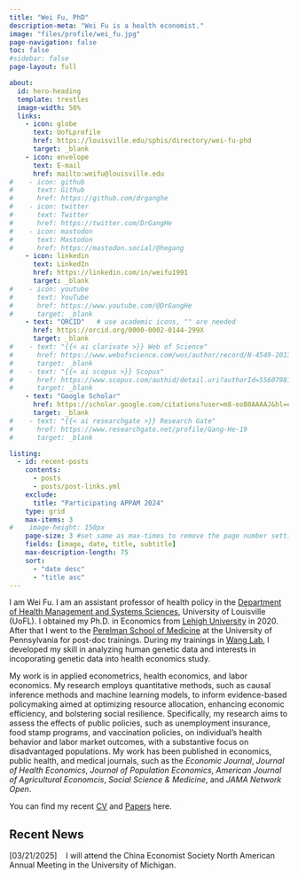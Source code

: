 ```yaml
---
title: "Wei Fu, PhD"
description-meta: "Wei Fu is a health economist."
image: "files/profile/wei_fu.jpg"
page-navigation: false
toc: false
#sidebar: false
page-layout: full

about:
  id: hero-heading
  template: trestles
  image-width: 50%
  links:
    - icon: globe
      text: UofLprofile
      href: https://louisville.edu/sphis/directory/wei-fu-phd
      target: _blank
    - icon: envelope
      text: E-mail
      href: mailto:weifu@louisville.edu
#    - icon: github
#      text: Github
#      href: https://github.com/drganghe
#    - icon: twitter
#      text: Twitter
#      href: https://twitter.com/DrGangHe
#    - icon: mastodon
#      text: Mastodon
#      href: https://mastodon.social/@hegang      
    - icon: linkedin
      text: LinkedIn
      href: https://linkedin.com/in/weifu1991
      target: _blank
#    - icon: youtube
#      text: YouTube
#      href: https://www.youtube.com/@DrGangHe     
#      target: _blank 
    - text: "ORCID"   # use academic icons, "" are needed
      href: https://orcid.org/0000-0002-0144-299X
      target: _blank
#    - text: "{{< ai clarivate >}} Web of Science"
#      href: https://www.webofscience.com/wos/author/record/N-4549-2013  
#      target: _blank
#    - text: "{{< ai scopus >}} Scopus"
#      href: https://www.scopus.com/authid/detail.uri?authorId=55607981900
#      target: _blank
    - text: "Google Scholar"
      href: https://scholar.google.com/citations?user=m8-eoB8AAAAJ&hl=en
      target: _blank
#    - text: "{{< ai researchgate >}} Research Gate"
#      href: https://www.researchgate.net/profile/Gang-He-19
#      target: _blank

listing:
  - id: recent-posts
    contents: 
      - posts
      - posts/post-links.yml
    exclude:
      title: "Participating APPAM 2024"
    type: grid
    max-items: 3
#    image-height: 150px
    page-size: 3 #set same as max-times to remove the page number setting
    fields: [image, date, title, subtitle]
    max-description-length: 75
    sort: 
      - "date desc"
      - "title asc"
---
```


::: {#hero-heading}
I am Wei Fu. I am an assistant professor of health policy in the [Department of Health Management and Systems Sciences](https://louisville.edu/sphis/directory/wei-fu-phd){.external target="_blank"}, University of Louisville (UoFL). I obtained my Ph.D. in Economics from [Lehigh University](https://www2.lehigh.edu/){.external target="_blank"} in 2020. After that I went to the [Perelman School of Medicine](https://www.med.upenn.edu/){.external target="_blank"} at the University of Pennsylvania for post-doc trainings. During my trainings in [Wang Lab](https://www.lisanwanglab.org/){.external target="_blank"}, I developed my skill in analyzing human genetic data and interests in incoporating genetic data into health economics study.

My work is in applied econometrics, health economics, and labor economics. My research employs quantitative methods, such as causal inference methods and machine learning models, to inform evidence-based policymaking aimed at optimizing resource allocation, enhancing economic efficiency, and bolstering social resilience. Specifically, my research aims to assess the effects of public policies, such as unemployment insurance, food stamp programs, and vaccination policies, on individual's health behavior and labor market outcomes, with a substantive focus on disadvantaged populations. My work has been published in economics, public health, and medical journals, such as the *Economic Journal*, *Journal of Health Economics*, *Journal of Population Economics*, *American Journal of Agricultural Economcis*, *Social Science & Medicine*, and *JAMA Network Open*.

You can find my recent [CV](files/Wei-Fu-CV.pdf){.external target="_blank"} and [Papers](publications.qmd) here.
:::

## Recent News

\[03/21/2025\]    I will attend the China Economist Society North American Annual Meeting in the University of Michigan.

::: {#recent-posts}
:::
